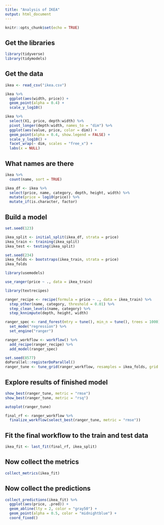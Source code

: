 ```yaml
---
title: "Analysis of IKEA"
output: html_document
---
```


```r
knitr::opts_chunk$set(echo = TRUE)
```

## Get the libraries

```r
library(tidyverse)
library(tidymodels)
```

## Get the data

```r
ikea <- read_csv("ikea.csv")
```

```r
ikea %>%
  ggplot(aes(width, price)) +
  geom_point(alpha = 0.4) +
  scale_y_log10()
```

```r
ikea %>%
  select(X1, price, depth:width) %>%
  pivot_longer(depth:width, names_to = "dim") %>%
  ggplot(aes(value, price, color = dim)) +
  geom_point(alpha = 0.4, show.legend = FALSE) +
  scale_y_log10() +
  facet_wrap(~ dim, scales = "free_x") +
  labs(x = NULL)
```

## What names are there

```r
ikea %>%
  count(name, sort = TRUE)
```


```r
ikea_df <- ikea %>%
  select(price, name, category, depth, height, width) %>%
  mutate(price = log10(price)) %>%
  mutate_if(is.character, factor)
```

## Build a model

```r
set.seed(123)

ikea_split <- initial_split(ikea_df, strata = price)
ikea_train <- training(ikea_split)
ikea_test <- testing(ikea_split)

set.seed(234)
ikea_folds <- bootstraps(ikea_train, strata = price)
ikea_folds
```

```r
library(usemodels)

use_ranger(price ~ ., data = ikea_train)
```

```r
library(textrecipes)

ranger_recipe <- recipe(formula = price ~ ., data = ikea_train) %>%
  step_other(name, category, threshold = 0.01) %>%
  step_clean_levels(name, category) %>%
  step_knnimpute(depth, height, width)

ranger_spec <- rand_forest(mtry = tune(), min_n = tune(), trees = 1000) %>%
  set_mode("regression") %>%
  set_engine("ranger")

ranger_workflow <- workflow() %>%
  add_recipe(ranger_recipe) %>%
  add_model(ranger_spec)

set.seed(8577)
doParallel::registerDoParallel()
ranger_tune <- tune_grid(ranger_workflow, resamples = ikea_folds, grid = 11)
```

## Explore results of finished model

```r
show_best(ranger_tune, metric = "rmse")
show_best(ranger_tune, metric = "rsq")
```

```r
autoplot(ranger_tune)
```

```r
final_rf <- ranger_workflow %>%
  finalize_workflow(select_best(ranger_tune, metric = "rmse"))
```

## Fit the final workflow to the train and test data

```r
ikea_fit <- last_fit(final_rf, ikea_split)
```

## Now collect the metrics

```r
collect_metrics(ikea_fit)
```

## Now collect the predictions

```r
collect_predictions(ikea_fit) %>%
  ggplot(aes(price, .pred)) +
  geom_abline(lty = 2, color = "gray50") +
  geom_point(alpha = 0.5, color = "midnightblue") +
  coord_fixed()
```
